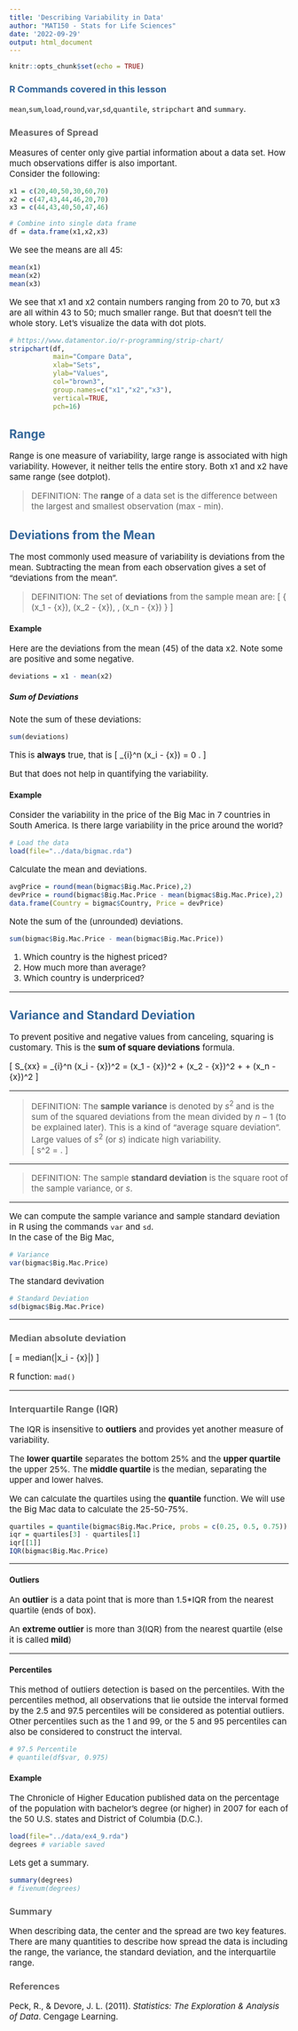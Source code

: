 ```yaml
---
title: 'Describing Variability in Data'
author: "MAT150 - Stats for Life Sciences"
date: '2022-09-29'
output: html_document
---
```


<style>
    #header1 {
        color: #336699;
    }
    #normal {color: black;}
    p{font-size:15px;}
    h1{font-weight: bold;}
    h2{color: #336699;}
    h3{color: #666666;}
    ul{font-size:14px;}
    ol{font-size:15px;}
    .def{text-decoration:underline;}
</style>


 


```r
knitr::opts_chunk$set(echo = TRUE)
```


### R Commands covered in this lesson {#header1}

`mean`,`sum`,`load`,`round`,`var`,`sd`,`quantile`, `stripchart` and `summary`.

### Measures of Spread
Measures of center only give partial information about a data set.  How much
observations differ is also important.  
Consider the following:

```r
x1 = c(20,40,50,30,60,70)
x2 = c(47,43,44,46,20,70)
x3 = c(44,43,40,50,47,46)

# Combine into single data frame
df = data.frame(x1,x2,x3)
```

We see the means are all 45:
```r
mean(x1)
mean(x2)
mean(x3)
```
We see that x1 and x2 contain numbers ranging from 20 to 70, but x3 are all within
43 to 50; much smaller range.  But that doesn't tell the whole story.  Let's visualize the data with dot plots.  

```r
# https://www.datamentor.io/r-programming/strip-chart/
stripchart(df,
           main="Compare Data",
           xlab="Sets",
           ylab="Values",
           col="brown3",
           group.names=c("x1","x2","x3"),
           vertical=TRUE,
           pch=16)
```


## Range

Range is one measure of variability, large range is associated with high variability.
However, it neither tells the entire story. Both x1 and x2 have same range (see dotplot). 

> DEFINITION: The **range** of a data set is the difference between the largest 
and smallest observation (max - min).




## Deviations from the Mean

The most commonly used measure of variability is deviations from the mean.  Subtracting
the mean from each observation gives a set of "deviations from the mean".

> DEFINITION: The set of **deviations** from the sample mean are:
\[
\left\{ (x_1 - \bar{x}), (x_2 - \bar{x}), \dots, (x_n - \bar{x})    \right\}
\]

#### Example

Here are the deviations from the mean (45) of the data x2.  Note some are positive and some negative.  
```r
deviations = x1 - mean(x2)
```

##### Sum of Deviations

Note the sum of these deviations:
```r
sum(deviations)
```

This is **always** true, that is
\[
\sum_{i}^n (x_i - \bar{x}) = 0 .
\]

But that does not help in quantifying the variability.





#### Example

Consider the variability in the price of the Big Mac in 7 countries in South America.  Is there large 
variability in the price around the world?

```r
# Load the data
load(file="../data/bigmac.rda")
```

Calculate the mean and deviations.
```r
avgPrice = round(mean(bigmac$Big.Mac.Price),2)
devPrice = round(bigmac$Big.Mac.Price - mean(bigmac$Big.Mac.Price),2)
data.frame(Country = bigmac$Country, Price = devPrice)
```

Note the sum of the (unrounded) deviations.

```r
sum(bigmac$Big.Mac.Price - mean(bigmac$Big.Mac.Price))
```


1. Which country is the highest priced?
2. How much more than average?
3. Which country is underpriced?

---


<!-- 
Web Resources:
https://statsandr.com/blog/
https://statsandr.com/blog/descriptive-statistics-by-hand/#a-note-on-deciles-and-percentiles 
https://statsandr.com/blog/outliers-detection-in-r/
-->


## Variance and Standard Deviation

To prevent positive and negative values from canceling, squaring is customary.
This is the **sum of square deviations** formula.

\[
S_{xx} = \sum_{i}^n (x_i - \bar{x})^2 = (x_1 - \bar{x})^2 + (x_2 - \bar{x})^2 + \dots + (x_n - \bar{x})^2
\]

---


> DEFINITION: The **sample variance** is denoted by $s^2$ and is the sum of the squared deviations from the mean divided by $n-1$ (to be explained later).  This is a kind of "average square deviation".
Large values of $s^2$ (or $s$) indicate high variability.  
\[
s^2 = \frac{S_{xx}}{n-1}.
\]

---

> DEFINITION: The sample **standard deviation** is the square root of the sample variance, or $s$.  

---

We can compute the sample variance and sample standard deviation in R using the commands `var` and `sd`.  
In the case of the Big Mac, 
```r
# Variance
var(bigmac$Big.Mac.Price)
```

The standard devivation
```r
# Standard Deviation
sd(bigmac$Big.Mac.Price)
```

---

### Median absolute deviation
\[
\text{MAD} = median(|x_i - \bar{x}|)
\]

R function: `mad()`


---



### Interquartile Range (IQR)

The IQR is insensitive to **outliers** and provides yet another measure of variability.

The **lower quartile** separates the bottom 25% and the **upper quartile** the upper 25%. 
The **middle quartile** is the median, separating the upper and lower halves.  

We can calculate the quartiles using the **quantile** function. We will use the Big Mac data to calculate
the 25-50-75%.  

```r
quartiles = quantile(bigmac$Big.Mac.Price, probs = c(0.25, 0.5, 0.75))
iqr = quartiles[3] - quartiles[1]
iqr[[1]]
IQR(bigmac$Big.Mac.Price)

```

---

#### Outliers

An **outlier** is a data point that is more than 1.5*IQR from the nearest quartile (ends of box).

An **extreme outlier** is more than 3(IQR) from the nearest quartile (else it is called **mild**)

---



#### Percentiles
This method of outliers detection is based on the percentiles. With the percentiles method, all observations that lie outside the interval formed by the 2.5 and 97.5 percentiles will be considered as potential outliers. Other percentiles such as the 1 and 99, or the 5 and 95 percentiles can also be considered to construct the interval.
```r
# 97.5 Percentile
# quantile(df$var, 0.975) 
```


#### Example

The Chronicle of Higher Education published data on the percentage of the population
with bachelor's degree (or higher) in 2007 for each of the 50 U.S. states and 
District of Columbia (D.C.).  
```r
load(file="../data/ex4_9.rda")
degrees # variable saved
```



Lets get a summary.
```r
summary(degrees)
# fivenum(degrees)
```





### Summary

When describing data, the center and the spread are two key features.   
There are many quantities to describe how spread the data is including the range, the variance, the standard deviation, and the interquartile range.  


### References

Peck, R., & Devore, J. L. (2011). *Statistics: The Exploration & Analysis of Data*. Cengage Learning.
